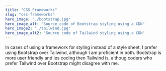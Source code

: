 ```yaml
---
title: "CSS Frameworks"
slug: "css-frameworks"
hero_image: "./bootstrap.jpg"
hero_image_alt: "Source code of Bootstrap styling using a CDN"
hero_image2: "./tailwind.jpg"
hero_image_alt2: "Source code of Tailwind styling using a CDN"
---
```


In cases of using a framework for styling instead of a style sheet, I prefer using
Bootstrap over Tailwind, although I am proficient in both. Bootstrap is more user friendly
and les coding then Tailwind is, althoug coders who prefer Tailwind over Bootstrap might 
disagree with me.